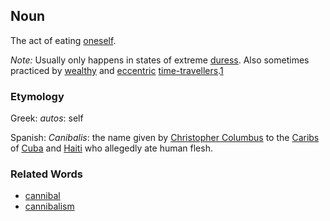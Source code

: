 ==Noun==

The act of eating [[oneself]].

''Note:'' Usually only happens in states of extreme [[duress]].  Also sometimes practiced by [[wealthy]] and [[eccentric]] [[time-traveller]]s.[http://1001insomniacnights.com/forum/viewtopic.php?t=339]

===Etymology===

Greek: ''autos'': self 

Spanish: ''Canibalis'': the name given by [[w:Christopher Columbus|Christopher Columbus]] to the [[w:Caribs|Caribs]] of [[w:Cuba|Cuba]] and [[w:Haiti|Haiti]] who allegedly ate human flesh.

===Related Words===

*[[cannibal]]
*[[cannibalism]]